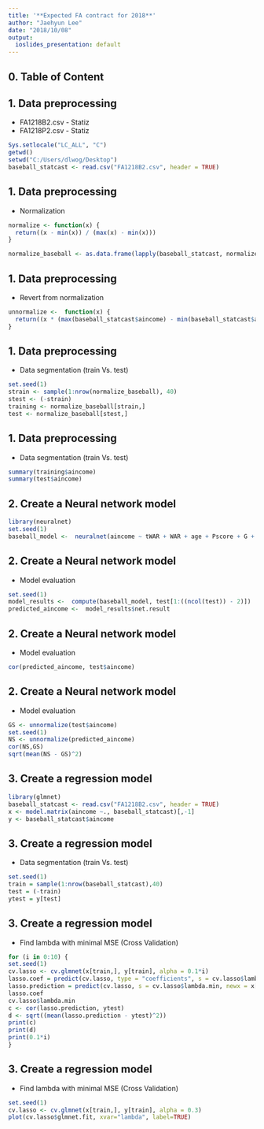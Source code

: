 ```yaml
---
title: '**Expected FA contract for 2018**'
author: "Jaehyun Lee"
date: "2018/10/08"
output:
  ioslides_presentation: default
---
```


## 0. Table of Content

## 1. Data preprocessing
* FA1218B2.csv - Statiz
* FA1218P2.csv - Statiz
```r
Sys.setlocale("LC_ALL", "C")
getwd()
setwd("C:/Users/dlwog/Desktop")
baseball_statcast <- read.csv("FA1218B2.csv", header = TRUE)
```

## 1. Data preprocessing
* Normalization
```r
normalize <- function(x) {
  return((x - min(x)) / (max(x) - min(x)))
}

normalize_baseball <- as.data.frame(lapply(baseball_statcast, normalize))
```

## 1. Data preprocessing
* Revert from normalization
```r
unnormalize <-  function(x) { 
  return((x * (max(baseball_statcast$aincome) - min(baseball_statcast$aincome))) + min(baseball_statcast$aincome))
}
```

## 1. Data preprocessing
* Data segmentation (train Vs. test)
```r
set.seed(1)
strain <- sample(1:nrow(normalize_baseball), 40)
stest <- (-strain)
training <- normalize_baseball[strain,]
test <- normalize_baseball[stest,]
```

## 1. Data preprocessing
* Data segmentation (train Vs. test)
```r
summary(training$aincome)
summary(test$aincome)
```

## 2. Create a Neural network model
```r
library(neuralnet)
set.seed(1)
baseball_model <-  neuralnet(aincome ~ tWAR + WAR + age + Pscore + G + PA + AB + R + X1B + X2B + X3B + HR + TB + RBI + SB + CS + BB + HBP + IBB + SO + GDP + SH + SF + AVG + OBP + SLG + OPS + wOBA + wRC., data = training, hidden = c(1,1))
```

## 2. Create a Neural network model
* Model evaluation
```r
set.seed(1)
model_results <-  compute(baseball_model, test[1:((ncol(test)) - 2)])
predicted_aincome <-  model_results$net.result
```

## 2. Create a Neural network model
* Model evaluation
```r
cor(predicted_aincome, test$aincome)
```

## 2. Create a Neural network model
* Model evaluation
```r
GS <- unnormalize(test$aincome)
set.seed(1)
NS <- unnormalize(predicted_aincome)
cor(NS,GS)
sqrt(mean(NS - GS)^2)
```

## 3. Create a regression model
```r
library(glmnet)
baseball_statcast <- read.csv("FA1218B2.csv", header = TRUE)
x <- model.matrix(aincome ~., baseball_statcast)[,-1]
y <- baseball_statcast$aincome
```

## 3. Create a regression model
* Data segmentation (train Vs. test)
```r
set.seed(1)
train = sample(1:nrow(baseball_statcast),40)
test = (-train)
ytest = y[test]
```

## 3. Create a regression model
* Find lambda with minimal MSE (Cross Validation)
```r
for (i in 0:10) {
set.seed(1)
cv.lasso <- cv.glmnet(x[train,], y[train], alpha = 0.1*i)
lasso.coef = predict(cv.lasso, type = "coefficients", s = cv.lasso$lambda.min)
lasso.prediction = predict(cv.lasso, s = cv.lasso$lambda.min, newx = x[test,])
lasso.coef
cv.lasso$lambda.min
c <- cor(lasso.prediction, ytest)
d <- sqrt((mean(lasso.prediction - ytest)^2))
print(c)
print(d)
print(0.1*i)
}
```

## 3. Create a regression model
* Find lambda with minimal MSE (Cross Validation)
```r
set.seed(1)
cv.lasso <- cv.glmnet(x[train,], y[train], alpha = 0.3)
plot(cv.lasso$glmnet.fit, xvar="lambda", label=TRUE)
```